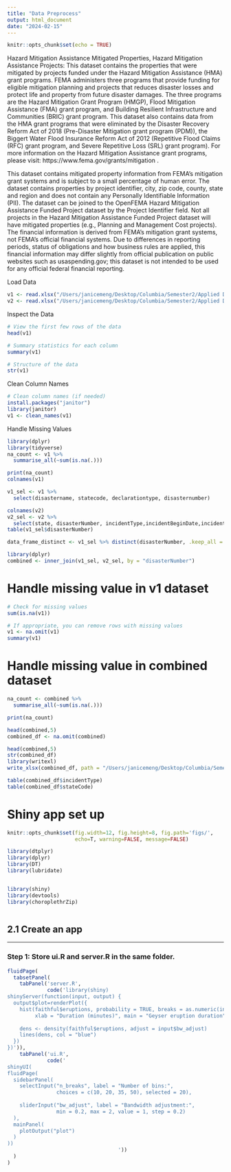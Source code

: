 ```yaml
---
title: "Data Preprocess"
output: html_document
date: "2024-02-15"
---
```


```r
knitr::opts_chunk$set(echo = TRUE)
```

Hazard Mitigation Assistance Mitigated Properties, Hazard Mitigation Assistance Projects: This dataset contains the properties that were mitigated by projects funded under the Hazard Mitigation Assistance (HMA) grant programs. FEMA administers three programs that provide funding for eligible mitigation planning and projects that reduces disaster losses and protect life and property from future disaster damages. The three programs are the Hazard Mitigation Grant Program (HMGP), Flood Mitigation Assistance (FMA) grant program, and Building Resilient Infrastructure and Communities (BRIC) grant program. This dataset also contains data from the HMA grant programs that were eliminated by the Disaster Recovery Reform Act of 2018 (Pre-Disaster Mitigation grant program (PDM)), the Biggert Water Flood Insurance Reform Act of 2012 (Repetitive Flood Claims (RFC) grant program, and Severe Repetitive Loss (SRL) grant program). For more information on the Hazard Mitigation Assistance grant programs, please visit: https://www.fema.gov/grants/mitigation .

This dataset contains mitigated property information from FEMA’s mitigation grant systems and is subject to a small percentage of human error. The dataset contains properties by project identifier, city, zip code, county, state and region and does not contain any Personally Identifiable Information (PII). The dataset can be joined to the OpenFEMA Hazard Mitigation Assistance Funded Project dataset by the Project Identifier field. Not all projects in the Hazard Mitigation Assistance Funded Project dataset will have mitigated properties (e.g., Planning and Management Cost projects). The financial information is derived from FEMA’s mitigation grant systems, not FEMA's official financial systems. Due to differences in reporting periods, status of obligations and how business rules are applied, this financial information may differ slightly from official publication on public websites such as usaspending.gov; this dataset is not intended to be used for any official federal financial reporting.


Load Data

```r
v1 <- read.xlsx("/Users/janicemeng/Desktop/Columbia/Semester2/Applied DS/FemaWebDisasterDeclarations.xlsx")
v2 <- read.xlsx("/Users/janicemeng/Desktop/Columbia/Semester2/Applied DS/DisasterDeclarationsSummaries.xlsx")

```

Inspect the Data
```r
# View the first few rows of the data
head(v1)

# Summary statistics for each column
summary(v1)

# Structure of the data
str(v1)
```

Clean Column Names
```r
# Clean column names (if needed)
install.packages("janitor")
library(janitor)
v1 <- clean_names(v1)


```
Handle Missing Values
```r
library(dplyr)
library(tidyverse)
na_count <- v1 %>%
  summarise_all(~sum(is.na(.)))

print(na_count)
colnames(v1)

v1_sel <- v1 %>%
  select(disastername, statecode, declarationtype, disasternumber)

colnames(v2)
v2_sel <- v2 %>% 
  select(state, disasterNumber, incidentType,incidentBeginDate,incidentEndDate, designatedArea)
table(v1_sel$disasterNumber)

data_frame_distinct <- v1_sel %>% distinct(disasterNumber, .keep_all = TRUE)

library(dplyr)
combined <- inner_join(v1_sel, v2_sel, by = "disasterNumber")


```

# Handle missing value in v1 dataset

```r
# Check for missing values
sum(is.na(v1))

# If appropriate, you can remove rows with missing values
v1 <- na.omit(v1)
summary(v1)
```


# Handle missing value in combined dataset
```r
na_count <- combined %>%
  summarise_all(~sum(is.na(.)))

print(na_count)

head(combined,5)
combined_df <- na.omit(combined)

head(combined,5)
str(combined_df)
library(writexl)
write_xlsx(combined_df, path = "/Users/janicemeng/Desktop/Columbia/Semester2/Applied DS/Project2/combined_df.xlsx")

```

```r
table(combined_df$incidentType)
table(combined_df$stateCode)
```

# Shiny app set up
```r
knitr::opts_chunk$set(fig.width=12, fig.height=8, fig.path='figs/',
                      echo=T, warning=FALSE, message=FALSE)

library(dtplyr)
library(dplyr)
library(DT)
library(lubridate)


library(shiny)
library(devtools)
library(choroplethrZip)
```

```r

```
## 2.1 Create an app
***

### Step 1: Store ui.R and server.R in the same folder.

```r
fluidPage(
  tabsetPanel(
    tabPanel('server.R',
             code('library(shiny)
shinyServer(function(input, output) {
  output$plot=renderPlot({
    hist(faithful$eruptions, probability = TRUE, breaks = as.numeric(input$n_breaks),
         xlab = "Duration (minutes)", main = "Geyser eruption duration")
    
    dens <- density(faithful$eruptions, adjust = input$bw_adjust)
    lines(dens, col = "blue")
  })
})')),
    tabPanel('ui.R',
             code('
shinyUI(
fluidPage(
  sidebarPanel(
    selectInput("n_breaks", label = "Number of bins:",
                choices = c(10, 20, 35, 50), selected = 20),
    
    sliderInput("bw_adjust", label = "Bandwidth adjustment:",
                min = 0.2, max = 2, value = 1, step = 0.2)
  ),
  mainPanel(
    plotOutput("plot")
  )
))
                                    '))
  )
)




```



